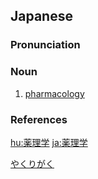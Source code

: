 ==Japanese==
{{wikipedia|lang=ja}}
{{ja-kanjitab|やく|り|がく|yomi=o}}

===Pronunciation===
{{ja-pron|やくりがく|acc=3|acc_ref=NHK,DJR|y=o}}

===Noun===
{{ja-noun|やくりがく}}

# [[pharmacology]]

===References===
<references/>
[[Category:ja:Pharmacology|やくりがく]]

[[hu:薬理学]]
[[ja:薬理学]]